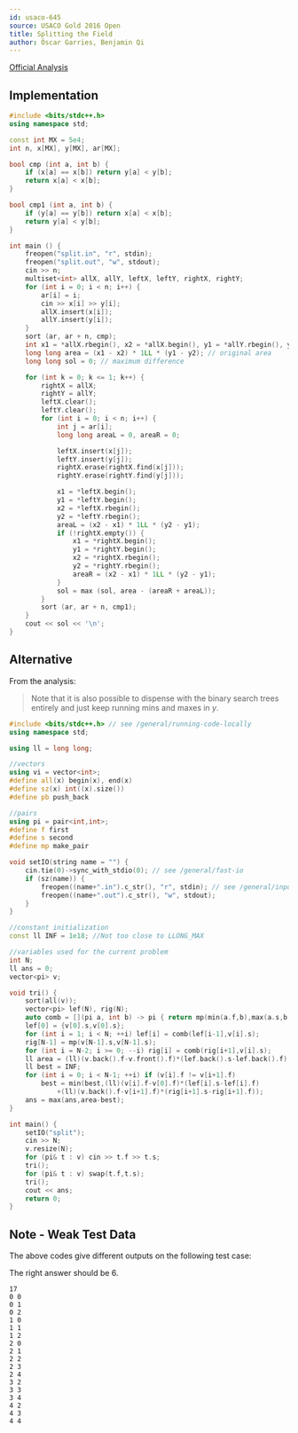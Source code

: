 ```yaml
---
id: usaco-645
source: USACO Gold 2016 Open
title: Splitting the Field
author: Óscar Garries, Benjamin Qi
---
```


[Official Analysis](http://www.usaco.org/current/data/sol_split_gold_open16.html)

<LanguageSection>

<CPPSection>

## Implementation

```cpp
#include <bits/stdc++.h>
using namespace std;

const int MX = 5e4;
int n, x[MX], y[MX], ar[MX];

bool cmp (int a, int b) {
	if (x[a] == x[b]) return y[a] < y[b];
	return x[a] < x[b];
}

bool cmp1 (int a, int b) {
	if (y[a] == y[b]) return x[a] < x[b];
	return y[a] < y[b];
}

int main () {
	freopen("split.in", "r", stdin);
	freopen("split.out", "w", stdout);
	cin >> n;
	multiset<int> allX, allY, leftX, leftY, rightX, rightY;
	for (int i = 0; i < n; i++) {
		ar[i] = i;
		cin >> x[i] >> y[i];
		allX.insert(x[i]);
		allY.insert(y[i]);
	}
	sort (ar, ar + n, cmp);
	int x1 = *allX.rbegin(), x2 = *allX.begin(), y1 = *allY.rbegin(), y2 = *allY.begin();
	long long area = (x1 - x2) * 1LL * (y1 - y2); // original area
	long long sol = 0; // maximum difference

	for (int k = 0; k <= 1; k++) {
		rightX = allX;
		rightY = allY;
		leftX.clear();
		leftY.clear();
		for (int i = 0; i < n; i++) {
			int j = ar[i];
			long long areaL = 0, areaR = 0;

			leftX.insert(x[j]);
			leftY.insert(y[j]);
			rightX.erase(rightX.find(x[j]));
			rightY.erase(rightY.find(y[j]));

			x1 = *leftX.begin();
			y1 = *leftY.begin();
			x2 = *leftX.rbegin();
			y2 = *leftY.rbegin();
			areaL = (x2 - x1) * 1LL * (y2 - y1);
			if (!rightX.empty()) {
				x1 = *rightX.begin();
				y1 = *rightY.begin();
				x2 = *rightX.rbegin();
				y2 = *rightY.rbegin();
				areaR = (x2 - x1) * 1LL * (y2 - y1);
			}
			sol = max (sol, area - (areaR + areaL));
		}
		sort (ar, ar + n, cmp1);
	}
	cout << sol << '\n';
}

```

</CPPSection>

</LanguageSection>

## Alternative

From the analysis:

> Note that it is also possible to dispense with the binary search trees
> entirely and just keep running mins and maxes in $y$.

```cpp
#include <bits/stdc++.h> // see /general/running-code-locally
using namespace std;

using ll = long long;

//vectors
using vi = vector<int>;
#define all(x) begin(x), end(x)
#define sz(x) int((x).size())
#define pb push_back

//pairs
using pi = pair<int,int>;
#define f first
#define s second
#define mp make_pair

void setIO(string name = "") {
	cin.tie(0)->sync_with_stdio(0); // see /general/fast-io
	if (sz(name)) {
		freopen((name+".in").c_str(), "r", stdin); // see /general/input-output
		freopen((name+".out").c_str(), "w", stdout);
	}
}

//constant initialization
const ll INF = 1e18; //Not too close to LLONG_MAX

//variables used for the current problem
int N;
ll ans = 0;
vector<pi> v;

void tri() {
	sort(all(v));
	vector<pi> lef(N), rig(N);
	auto comb = [](pi a, int b) -> pi { return mp(min(a.f,b),max(a.s,b)); };
	lef[0] = {v[0].s,v[0].s};
	for (int i = 1; i < N; ++i) lef[i] = comb(lef[i-1],v[i].s);
	rig[N-1] = mp(v[N-1].s,v[N-1].s);
	for (int i = N-2; i >= 0; --i) rig[i] = comb(rig[i+1],v[i].s);
	ll area = (ll)(v.back().f-v.front().f)*(lef.back().s-lef.back().f);
	ll best = INF;
	for (int i = 0; i < N-1; ++i) if (v[i].f != v[i+1].f)
		best = min(best,(ll)(v[i].f-v[0].f)*(lef[i].s-lef[i].f)
			+(ll)(v.back().f-v[i+1].f)*(rig[i+1].s-rig[i+1].f));
	ans = max(ans,area-best);
}

int main() {
	setIO("split");
	cin >> N;
	v.resize(N);
	for (pi& t : v) cin >> t.f >> t.s;
	tri();
	for (pi& t : v) swap(t.f,t.s);
	tri();
	cout << ans;
	return 0;
}
```

## Note - Weak Test Data

The above codes give different outputs on the following test case:

The right answer should be $6$.

```
17
0 0
0 1
0 2
1 0
1 1
1 2
2 0
2 1
2 2
2 3
2 4
3 2
3 3
3 4
4 2
4 3
4 4
```
